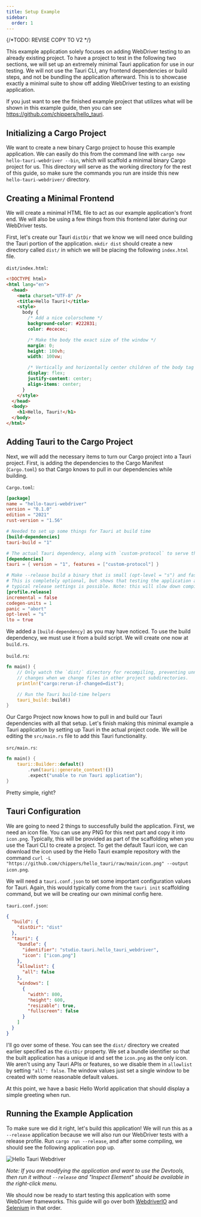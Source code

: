 ```yaml
---
title: Setup Example
sidebar:
  order: 1
---
```

{/*TODO: REVISE COPY TO V2 */}


This example application solely focuses on adding WebDriver testing to an already existing project. To have a
project to test in the following two sections, we will set up an extremely minimal Tauri application for use in
our testing. We will not use the Tauri CLI, any frontend dependencies or build steps, and not be bundling the
application afterward. This is to showcase exactly a minimal suite to show off adding WebDriver testing to an existing
application.

If you just want to see the finished example project that utilizes what will be shown in this example guide, then you
can see https://github.com/chippers/hello_tauri.

## Initializing a Cargo Project

We want to create a new binary Cargo project to house this example application. We can easily do this from the command
line with `cargo new hello-tauri-webdriver --bin`, which will scaffold a minimal binary Cargo project for us. This
directory will serve as the working directory for the rest of this guide, so make sure the commands you run are inside
this new `hello-tauri-webdriver/` directory.



## Creating a Minimal Frontend

We will create a minimal HTML file to act as our example application's front end. We will also be using a few things
from this frontend later during our WebDriver tests.

First, let's create our Tauri `distDir` that we know we will need once building the Tauri portion of the application.
`mkdir dist` should create a new directory called `dist/` in which we will be placing the following `index.html` file.

`dist/index.html`:

```html
<!DOCTYPE html>
<html lang="en">
  <head>
    <meta charset="UTF-8" />
    <title>Hello Tauri!</title>
    <style>
      body {
        /* Add a nice colorscheme */
        background-color: #222831;
        color: #ececec;

        /* Make the body the exact size of the window */
        margin: 0;
        height: 100vh;
        width: 100vw;

        /* Vertically and horizontally center children of the body tag */
        display: flex;
        justify-content: center;
        align-items: center;
      }
    </style>
  </head>
  <body>
    <h1>Hello, Tauri!</h1>
  </body>
</html>
```

## Adding Tauri to the Cargo Project

Next, we will add the necessary items to turn our Cargo project into a Tauri project. First, is adding the dependencies
to the Cargo Manifest (`Cargo.toml`) so that Cargo knows to pull in our dependencies while building.

`Cargo.toml`:

```toml
[package]
name = "hello-tauri-webdriver"
version = "0.1.0"
edition = "2021"
rust-version = "1.56"

# Needed to set up some things for Tauri at build time
[build-dependencies]
tauri-build = "1"

# The actual Tauri dependency, along with `custom-protocol` to serve the pages.
[dependencies]
tauri = { version = "1", features = ["custom-protocol"] }

# Make --release build a binary that is small (opt-level = "s") and fast (lto = true).
# This is completely optional, but shows that testing the application as close to the
# typical release settings is possible. Note: this will slow down compilation.
[profile.release]
incremental = false
codegen-units = 1
panic = "abort"
opt-level = "s"
lto = true
```

We added a `[build-dependency]` as you may have noticed. To use the build dependency, we must use it from a build
script. We will create one now at `build.rs`.

`build.rs`:

```rust
fn main() {
    // Only watch the `dist/` directory for recompiling, preventing unnecessary
    // changes when we change files in other project subdirectories.
    println!("cargo:rerun-if-changed=dist");

    // Run the Tauri build-time helpers
    tauri_build::build()
}
```

Our Cargo Project now knows how to pull in and build our Tauri dependencies with all that setup. Let's finish making
this minimal example a Tauri application by setting up Tauri in the actual project code. We will be editing
the `src/main.rs`
file to add this Tauri functionality.

`src/main.rs`:

```rust
fn main() {
    tauri::Builder::default()
        .run(tauri::generate_context!())
        .expect("unable to run Tauri application");
}
```

Pretty simple, right?

## Tauri Configuration

We are going to need 2 things to successfully build the application. First, we need an icon file. You can use any PNG
for this next part and copy it into `icon.png`. Typically, this will be provided as part of the scaffolding when you use
the Tauri CLI to create a project. To get the default Tauri icon, we can download the icon used by the Hello Tauri
example repository with the
command `curl -L "https://github.com/chippers/hello_tauri/raw/main/icon.png" --output icon.png`.

We will need a `tauri.conf.json` to set some important configuration values for Tauri. Again,
this would typically come from the `tauri init` scaffolding command, but we will be creating our own minimal config
here.

`tauri.conf.json`:

```json
{
  "build": {
    "distDir": "dist"
  },
  "tauri": {
    "bundle": {
      "identifier": "studio.tauri.hello_tauri_webdriver",
      "icon": ["icon.png"]
    },
    "allowlist": {
      "all": false
    },
    "windows": [
      {
        "width": 800,
        "height": 600,
        "resizable": true,
        "fullscreen": false
      }
    ]
  }
}
```

I'll go over some of these. You can see the `dist/` directory we created earlier specified as the `distDir` property. We
set a bundle identifier so that the built application has a unique id and set the `icon.png` as the only
icon. We aren't using any Tauri APIs or features, so we disable them in `allowlist` by setting `"all": false`.
The window values just set a single window to be created with some reasonable default values.

At this point, we have a basic Hello World application that should display a simple greeting when run.

## Running the Example Application

To make sure we did it right, let's build this application! We will run this as a `--release` application because we
will also run our WebDriver tests with a release profile. Run `cargo run --release`, and after some compiling, we should
see the following application pop up.

<div style={{textAlign: 'center'}}>
  <Image src={HelloTauriWebdriver} alt="Hello Tauri Webdriver"/>
</div>

_Note: If you are modifying the application and want to use the Devtools, then run it without `--release` and "Inspect
Element" should be available in the right-click menu._

We should now be ready to start testing this application with some WebDriver frameworks. This guide will go over both
[WebdriverIO](webdriverio) and [Selenium](selenium) in that order.
